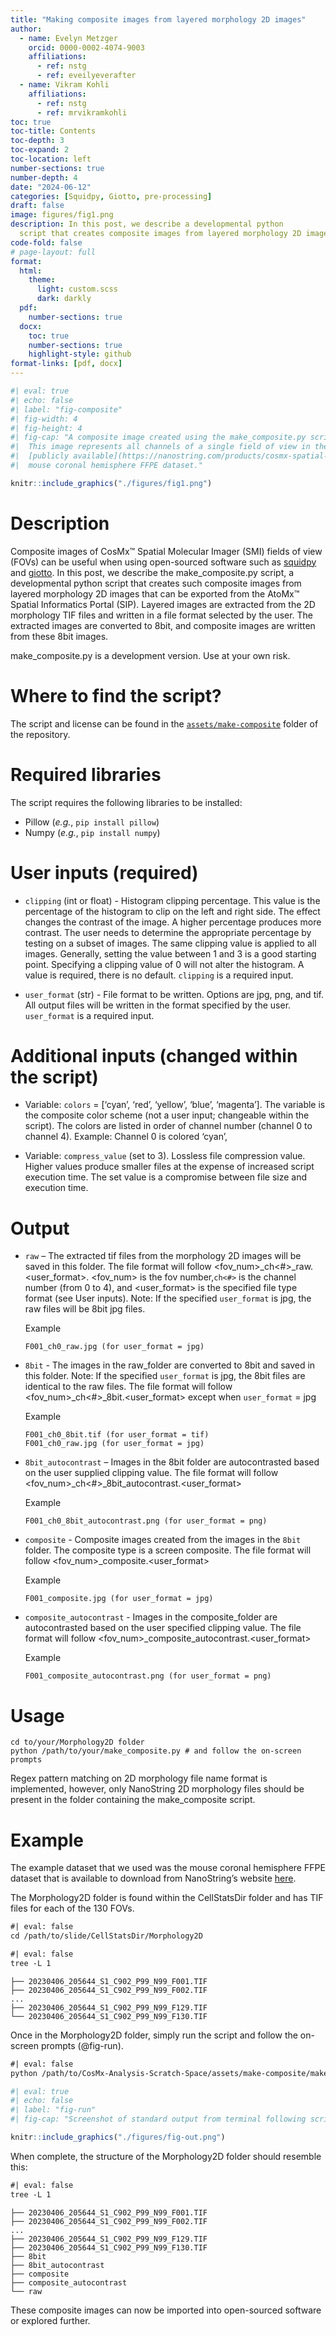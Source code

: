 ```yaml
---
title: "Making composite images from layered morphology 2D images"
author:
  - name: Evelyn Metzger
    orcid: 0000-0002-4074-9003
    affiliations: 
      - ref: nstg
      - ref: eveilyeverafter
  - name: Vikram Kohli
    affiliations: 
      - ref: nstg
      - ref: mrvikramkohli
toc: true
toc-title: Contents
toc-depth: 3
toc-expand: 2
toc-location: left
number-sections: true
number-depth: 4
date: "2024-06-12"
categories: [Squidpy, Giotto, pre-processing]
draft: false
image: figures/fig1.png
description: In this post, we describe a developmental python
  script that creates composite images from layered morphology 2D images. 
code-fold: false
# page-layout: full
format: 
  html:
    theme: 
      light: custom.scss
      dark: darkly
  pdf:
    number-sections: true
  docx:
    toc: true
    number-sections: true
    highlight-style: github
format-links: [pdf, docx]
---
```


```r
#| eval: true
#| echo: false
#| label: "fig-composite"
#| fig-width: 4
#| fig-height: 4
#| fig-cap: "A composite image created using the make_composite.py script. 
#|  This image represents all channels of a single field of view in the 
#|  [publicly available](https://nanostring.com/products/cosmx-spatial-molecular-imager/ffpe-dataset/cosmx-smi-mouse-brain-ffpe-dataset/){target='blank'} 
#|  mouse coronal hemisphere FFPE dataset."

knitr::include_graphics("./figures/fig1.png")
```


# Description 

Composite images of CosMx&#8482; Spatial Molecular Imager (SMI) fields of view (FOVs) can 
be useful when using open-sourced software such as 
[squidpy](https://squidpy.readthedocs.io/en/stable/index.html){target="_blank"}
and [giotto](https://giottosuite.readthedocs.io/en/latest/subsections/datasets/Nanostring_Lung12.html#create-a-giotto-object-for-each-fov){target="_blank"}.
In this post, we describe the make_composite.py script, a developmental python
script that creates such composite images from layered morphology 2D images that 
can be exported from the AtoMx&#8482; Spatial Informatics
Portal (SIP). Layered
images are extracted from the 2D morphology TIF files and written in a file format
selected by the user. The extracted images are converted to 8bit, and composite
images are written from these 8bit images.

::: {.callout-note}
make_composite.py is a development version. Use at your own risk.
:::

# Where to find the script?

The script and license can be found in the 
[`assets/make-composite`](https://github.com/Nanostring-Biostats/CosMx-Analysis-Scratch-Space/tree/Main/assets/make-composite){target="_blank"} folder of the
repository. 

# Required libraries

The script requires the following libraries to be installed: 

- Pillow (_e.g._, `pip install pillow`)
- Numpy (_e.g._, `pip install numpy`)

# User inputs (required)

- `clipping` (int or float) - Histogram clipping percentage. This value is the 
percentage of the histogram to clip on the left and right side. The effect 
changes the contrast of the image. A higher percentage produces more contrast. 
The user needs to determine the appropriate percentage by testing on a subset 
of images. The same clipping value is applied to all images. Generally, setting 
the value between 1 and 3 is a good starting point. Specifying a clipping value 
of 0 will not alter the histogram. A value is required, there is no default. 
`clipping` is a required input.

- `user_format` (str) - File format to be written. Options are jpg, png, and tif. 
All output files will be written in the format specified by the user. 
`user_format` is a required input.

# Additional inputs (changed within the script)

- Variable: `colors` = ['cyan', 'red', 'yellow', 'blue', 'magenta']. 
The variable is the composite color scheme (not a user input; 
changeable within the script). The colors are listed in order of channel 
number (channel 0 to channel 4).
Example: Channel 0 is colored ‘cyan’,

- Variable: `compress_value` (set to 3). Lossless file compression value. Higher values produce smaller files at 
the expense of increased script execution time. The set value is a 
compromise between file size and execution time.

# Output

- `raw` – The extracted tif files from the morphology 2D 
images will be saved in this folder. 
The file format will follow \<fov_num\>_ch\<#\>_raw.\<user_format\>. \<fov_num\> is the fov number,`ch<#>` is the channel number (from 0 to 4), and \<user_format\> is the 
specified file type format (see User inputs). Note: If the specified 
`user_format` is jpg, the raw files will be 8bit jpg files.

  Example
  ```
  F001_ch0_raw.jpg (for user_format = jpg)
  ```
  
- `8bit` - The images in the raw_folder 
are converted to 8bit and saved in this folder. Note: If the specified 
`user_format` is jpg, the 8bit files are identical to the raw files. 
The file format will follow \<fov_num\>_ch\<#\>_8bit.\<user_format\> except 
when `user_format` = jpg

  Example
  ```
  F001_ch0_8bit.tif (for user_format = tif)
  F001_ch0_raw.jpg (for user_format = jpg)
  ```

- `8bit_autocontrast` – Images in the 8bit folder are autocontrasted 
based on the user supplied clipping value. The file format will follow 
\<fov_num\>_ch\<#\>_8bit_autocontrast.\<user_format\>

  Example
  ```
  F001_ch0_8bit_autocontrast.png (for user_format = png)
  ```

- `composite` - Composite images created from the images in the 
`8bit` folder. The composite type is a screen composite. 
The file format will follow \<fov_num\>_composite.\<user_format\>

  Example
  ```
  F001_composite.jpg (for user_format = jpg)
  ```

- `composite_autocontrast` -  Images in the composite_folder are 
autocontrasted based on the user specified clipping value. 
The file format will follow \<fov_num\>_composite_autocontrast.\<user_format\>

  Example
  ```
  F001_composite_autocontrast.png (for user_format = png)
  ```

# Usage

```
cd to/your/Morphology2D folder
python /path/to/your/make_composite.py # and follow the on-screen prompts
```

Regex pattern matching on 2D morphology file name format is implemented, 
however, only NanoString 2D morphology files should be present in the 
folder containing the make_composite script. 

# Example

The example dataset that we used was the mouse coronal hemisphere
FFPE dataset that is available to download from NanoString's website [here](https://nanostring.com/products/cosmx-spatial-molecular-imager/ffpe-dataset/cosmx-smi-mouse-brain-ffpe-dataset/){target="blank"}. 

The Morphology2D folder is found within the CellStatsDir folder and has TIF files
for each of the 130 FOVs.

```default
#| eval: false
cd /path/to/slide/CellStatsDir/Morphology2D
```

```default
#| eval: false
tree -L 1
```

```
├── 20230406_205644_S1_C902_P99_N99_F001.TIF
├── 20230406_205644_S1_C902_P99_N99_F002.TIF
...
├── 20230406_205644_S1_C902_P99_N99_F129.TIF
└── 20230406_205644_S1_C902_P99_N99_F130.TIF

```

Once in the Morphology2D folder, simply run the script and follow the on-screen
prompts (@fig-run).

```default
#| eval: false
python /path/to/CosMx-Analysis-Scratch-Space/assets/make-composite/make_composite.py
```

```r
#| eval: true
#| echo: false
#| label: "fig-run"
#| fig-cap: "Screenshot of standard output from terminal following script execution. In this example, I set the clipping percentage to 3 and the output to `png`. On a Macbook Pro M1, this took about 25 minutes to process 130 FOVs."

knitr::include_graphics("./figures/fig-out.png")
```

When complete, the structure of the Morphology2D folder should resemble this:

```default
#| eval: false
tree -L 1
```

```
├── 20230406_205644_S1_C902_P99_N99_F001.TIF
├── 20230406_205644_S1_C902_P99_N99_F002.TIF
...
├── 20230406_205644_S1_C902_P99_N99_F129.TIF
├── 20230406_205644_S1_C902_P99_N99_F130.TIF
├── 8bit
├── 8bit_autocontrast
├── composite
├── composite_autocontrast
└── raw
```

These composite images can now be imported into open-sourced software or explored further.




